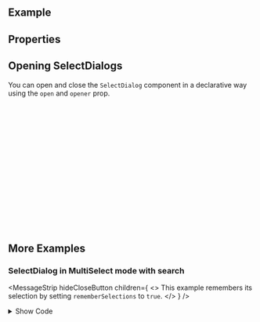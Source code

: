 
<Meta of={ComponentStories} />

<DocsHeader of={ComponentStories} />

<br />

## Example

<Canvas of={ComponentStories.Default} />

## Properties

<ControlsWithNote of={ComponentStories.Default} />

## Opening SelectDialogs

You can open and close the `SelectDialog` component in a declarative way using the `open` and `opener` prop.

```jsx
const MyComponentWithSelectDialog = () => {
  const [dialogIsOpen, setDialogIsOpen] = useState(false);
  return (
    <>
      <Button
        onClick={() => {
          setDialogIsOpen(true);
        }}
      >
        Open SelectDialog
      </Button>
      <SelectDialog open={dialogIsOpen} headerText="Select Product">
        <ListItemStandard image="pathToImg" description="description" text="Product" />
      </SelectDialog>
    </>
  );
};
```

## More Examples

### SelectDialog in MultiSelect mode with search

<MessageStrip
  hideCloseButton
  children={
    <>
      This example remembers its selection by setting <code>rememberSelections</code> to <code>true</code>.
    </>
  }
/>

<Canvas of={ComponentStories.MultiSelect} sourceState="none" />

<details>

<summary>Show Code</summary>

```tsx
const MultiSelectDialog = () => {
  const [dialogOpen, setDialogOpen] = useState(false);
  // predefined selection
  const selectedProducts = { 'HT-102': true, 'HT-203': true, 'HT-1038': true };
  // number of selected items
  const [selectedItems, setSelectedItems] = useState<Record<string, boolean>>(selectedProducts);
  const selectedItemsBeforeOpen = useRef(selectedItems);
  const [searchVal, setSearchVal] = useState();
  const [products, setProducts] = useState(Object.keys(selectedProducts));

  const handleBeforeOpen = () => {
    selectedItemsBeforeOpen.current = selectedItems;
  };
  const handleOpen = () => {
    setDialogOpen(true);
  };
  const handleClose = () => {
    setDialogOpen(false);
  };
  // search
  const handleSearch = (e) => {
    setSearchVal(e.detail.value);
  };
  // reset input value of search field
  const handleSearchReset = () => {
    setSearchVal(undefined);
  };
  // select/unselect
  const handleItemClick = (e) => {
    const itemDescription = e.detail.targetItem.dataset.description;
    setSelectedItems((prev) => {
      if (prev[itemDescription]) {
        const { [itemDescription]: _omit, ...rest } = prev;
        return rest;
      } else {
        return { ...prev, [itemDescription]: true };
      }
    });
  };
  // clear selection
  const handleClear = () => {
    setSelectedItems({});
  };
  // confirm selection
  const handleConfirm = () => {
    setProducts(Object.keys(selectedItems));
  };
  // cancel selection
  const handleCancel = () => {
    setSelectedItems(selectedItemsBeforeOpen.current);
  };

  return (
    <>
      <Button onClick={handleOpen}>Open Dialog</Button>
      <SelectDialog
        open={dialogOpen}
        mode={ListSelectionMode.Multiple}
        numberOfSelectedItems={Object.keys(selectedItems).length}
        listProps={{ onSelectionChange: handleItemClick }}
        showClearButton
        rememberSelections
        onClear={handleClear}
        onConfirm={handleConfirm}
        onClose={handleClose}
        onSearchInput={handleSearch}
        onSearch={handleSearch}
        onSearchReset={handleSearchReset}
        onBeforeOpen={handleBeforeOpen}
        onCancel={handleCancel}
      >
        {new Array(40)
          .fill('')
          .map((_, index) => {
            const currentProduct = listItems[index % 4];
            const description = `${currentProduct.description}${index}`;
            const lowerCaseSearchVal = searchVal?.toLowerCase();
            if (
              searchVal &&
              !description.toLowerCase().includes(lowerCaseSearchVal) &&
              !currentProduct.text.toLowerCase().includes(lowerCaseSearchVal)
            ) {
              return null;
            }
            return (
              <ListItemStandard
                image={currentProduct.img}
                description={`${currentProduct.description}${index}`}
                data-description={`${currentProduct.description}${index}`}
                key={`${currentProduct.text}${index}`}
                selected={selectedItems[description]}
                text={currentProduct.text}
              />
            );
          })
          .filter(Boolean)}
      </SelectDialog>
      <FlexBox>
        <Label>Selected: </Label>
        <Text>{products.join(', ')}</Text>
      </FlexBox>
    </>
  );
};
```

</details>

<br />
<br />

<Footer />
